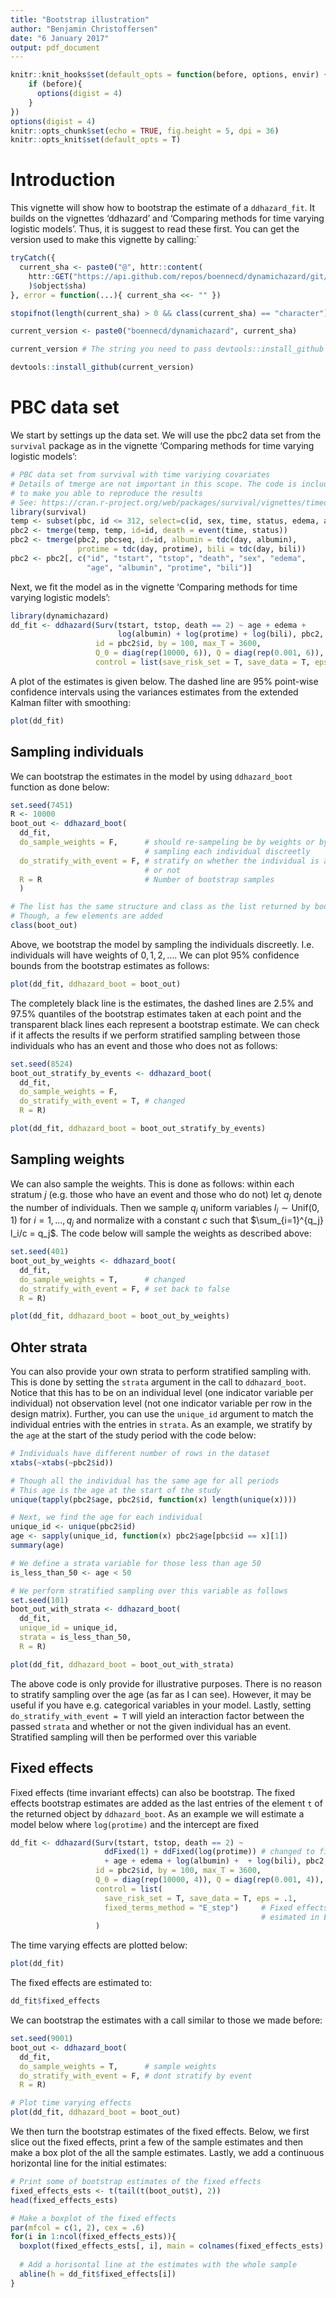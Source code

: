 ```yaml
---
title: "Bootstrap illustration"
author: "Benjamin Christoffersen"
date: "6 January 2017"
output: pdf_document
---
```


```r
knitr::knit_hooks$set(default_opts = function(before, options, envir) {
    if (before){
      options(digist = 4)
    }
})
options(digist = 4)
knitr::opts_chunk$set(echo = TRUE, fig.height = 5, dpi = 36)
knitr::opts_knit$set(default_opts = T)
```

# Introduction

This vignette will show how to bootstrap the estimate of a `ddhazard_fit`. It builds on the vignettes 'ddhazard' and 'Comparing methods for time varying logistic models'. Thus, it is suggest to read these first. You can get the version used to make this vignette by calling:`

```r
tryCatch({
  current_sha <- paste0("@", httr::content(
    httr::GET("https://api.github.com/repos/boennecd/dynamichazard/git/refs/heads/master")
    )$object$sha)
}, error = function(...){ current_sha <<- "" })

stopifnot(length(current_sha) > 0 && class(current_sha) == "character")

current_version <- paste0("boennecd/dynamichazard", current_sha)
```

```r
current_version # The string you need to pass devtools::install_github
```

```r
devtools::install_github(current_version)
```

# PBC data set
We start by settings up the data set. We will use the pbc2 data set from the `survival` package as in the vignette 'Comparing methods for time varying logistic models':
```r
# PBC data set from survival with time variying covariates
# Details of tmerge are not important in this scope. The code is included
# to make you able to reproduce the results
# See: https://cran.r-project.org/web/packages/survival/vignettes/timedep.pdf
library(survival)
temp <- subset(pbc, id <= 312, select=c(id, sex, time, status, edema, age))
pbc2 <- tmerge(temp, temp, id=id, death = event(time, status))
pbc2 <- tmerge(pbc2, pbcseq, id=id, albumin = tdc(day, albumin),
               protime = tdc(day, protime), bili = tdc(day, bili))
pbc2 <- pbc2[, c("id", "tstart", "tstop", "death", "sex", "edema", 
                 "age", "albumin", "protime", "bili")]
```

Next, we fit the model as in the vignette 'Comparing methods for time varying logistic models':
```r
library(dynamichazard)
dd_fit <- ddhazard(Surv(tstart, tstop, death == 2) ~ age + edema +
                        log(albumin) + log(protime) + log(bili), pbc2,
                   id = pbc2$id, by = 100, max_T = 3600, 
                   Q_0 = diag(rep(10000, 6)), Q = diag(rep(0.001, 6)),
                   control = list(save_risk_set = T, save_data = T, eps = .1))
```

A plot of the estimates is given below. The dashed line are 95% point-wise confidence intervals using the variances estimates from the extended Kalman filter with smoothing:

```r
plot(dd_fit)
```

## Sampling individuals
We can bootstrap the estimates in the model by using `ddhazard_boot` function as done below:
```r
set.seed(7451)
R <- 10000
boot_out <- ddhazard_boot(
  dd_fit, 
  do_sample_weights = F,      # should re-sampeling be by weights or by
                              # sampling each individual discreetly
  do_stratify_with_event = F, # stratify on whether the individual is an event
                              # or not
  R = R                       # Number of bootstrap samples
  )

# The list has the same structure and class as the list returned by boot::boot
# Though, a few elements are added 
class(boot_out)
```
Above, we bootstrap the model by sampling the individuals discreetly. I.e. individuals will have weights of $0,1,2,\dots$. We can plot 95% confidence bounds from the bootstrap estimates as follows:

```r
plot(dd_fit, ddhazard_boot = boot_out)
```

The completely black line is the estimates, the dashed lines are 2.5% and 97.5% quantiles of the bootstrap estimates taken at each point and the transparent black lines each represent a bootstrap estimate. We can check if it affects the results if we perform stratified sampling between those individuals who has an event and those who does not as follows:

```r
set.seed(8524)
boot_out_stratify_by_events <- ddhazard_boot(
  dd_fit, 
  do_sample_weights = F,
  do_stratify_with_event = T, # changed
  R = R)

plot(dd_fit, ddhazard_boot = boot_out_stratify_by_events)
```

## Sampling weights
We can also sample the weights. This is done as follows: within each stratum $j$ (e.g. those who have an event and those who do not) let $q_j$ denote the number of individuals. Then we sample $q_j$ uniform variables $l_i\sim\text{Unif}(0,1)$ for $i = 1,\dots,q_j$ and normalize with a constant $c$ such that $\sum_{i=1}^{q_j} l_i/c = q_j$. The code below will sample the weights as described above:
```r
set.seed(401)
boot_out_by_weights <- ddhazard_boot(
  dd_fit, 
  do_sample_weights = T,      # changed      
  do_stratify_with_event = F, # set back to false
  R = R)

plot(dd_fit, ddhazard_boot = boot_out_by_weights)
```

## Ohter strata
You can also provide your own strata to perform stratified sampling with. This is done by setting the `strata` argument in the call to `ddhazard_boot`. Notice that this has to be on an individual level (one indicator variable per individual) not observation level (not one indicator variable per row in the design matrix). Further, you can use the `unique_id` argument to match the individual entries with the entries in `strata`. As an example, we stratify by the `age` at the start of the study period with the code below:
```r
# Individuals have different number of rows in the dataset
xtabs(~xtabs(~pbc2$id))

# Though all the individual has the same age for all periods
# This age is the age at the start of the study
unique(tapply(pbc2$age, pbc2$id, function(x) length(unique(x))))

# Next, we find the age for each individual
unique_id <- unique(pbc2$id)
age <- sapply(unique_id, function(x) pbc2$age[pbc$id == x][1])
summary(age)

# We define a strata variable for those less than age 50
is_less_than_50 <- age < 50

# We perform stratified sampling over this variable as follows
set.seed(101)
boot_out_with_strata <- ddhazard_boot(
  dd_fit,
  unique_id = unique_id, 
  strata = is_less_than_50,
  R = R)

plot(dd_fit, ddhazard_boot = boot_out_with_strata)
```

The above code is only provide for illustrative purposes. There is no reason to stratify sampling over the age (as far as I can see). However, it may be useful if you have e.g. categorical variables in your model. Lastly, setting `do_stratify_with_event = T` will yield an interaction factor between the passed `strata` and whether or not the given individual has an event. Stratified sampling will then be performed over this variable

## Fixed effects
Fixed effects (time invariant effects) can also be bootstrap. The fixed effects bootstrap estimates are added as the last entries of the element `t` of the returned object by `ddhazard_boot`. As an example we will estimate a model below where `log(protime)` and the intercept are fixed

```r
dd_fit <- ddhazard(Surv(tstart, tstop, death == 2) ~ 
                     ddFixed(1) + ddFixed(log(protime)) # changed to fixed
                     + age + edema + log(albumin) +  + log(bili), pbc2,
                   id = pbc2$id, by = 100, max_T = 3600, 
                   Q_0 = diag(rep(10000, 4)), Q = diag(rep(0.001, 4)),
                   control = list(
                     save_risk_set = T, save_data = T, eps = .1,
                     fixed_terms_method = "E_step")     # Fixed effects are 
                                                        # esimated in E-step
                   )

```

The time varying effects are plotted below:

```r
plot(dd_fit)
```

The fixed effects are estimated to:

```r
dd_fit$fixed_effects
```

We can bootstrap the estimates with a call similar to those we made before:

```r
set.seed(9001)
boot_out <- ddhazard_boot(
  dd_fit, 
  do_sample_weights = T,      # sample weights      
  do_stratify_with_event = F, # dont stratify by event
  R = R)

# Plot time varying effects
plot(dd_fit, ddhazard_boot = boot_out)
```

We then turn the bootstrap estimates of the fixed effects. Below, we first slice out the fixed effects, print a few of the sample estimates and then make a box plot of the all the sample estimates. Lastly, we add a continuous horizontal line for the initial estimates:

```r
# Print some of bootstrap estimates of the fixed effects
fixed_effects_ests <- t(tail(t(boot_out$t), 2))
head(fixed_effects_ests)

# Make a boxplot of the fixed effects
par(mfcol = c(1, 2), cex = .6)
for(i in 1:ncol(fixed_effects_ests)){
  boxplot(fixed_effects_ests[, i], main = colnames(fixed_effects_ests)[i])
  
  # Add a horisontal line at the estimates with the whole sample
  abline(h = dd_fit$fixed_effects[i])
}
```
